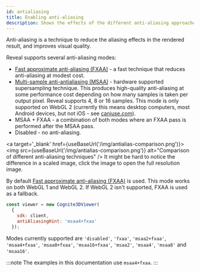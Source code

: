 ```yaml
---
id: antialiasing
title: Enabling anti-aliasing
description: Shows the effects of the different anti-aliasing approaches supported by Reveal
---
```




Anti-aliasing is a technique to reduce the aliasing effects in the rendered result, and improves visual quality.

Reveal supports several anti-aliasing modes:
- [Fast approximate anti-aliasing (FXAA)](https://en.wikipedia.org/wiki/Fast_approximate_anti-aliasing) - a fast 
technique that reduces anti-aliasing at modest cost.
- [Multi-sample anti-antialiasing (MSAA)](https://en.wikipedia.org/wiki/Multisample_anti-aliasing) - hardware supported
supersampling technique. This produces high-quality anti-aliasing at some performance cost depending on how many samples
is taken per output pixel. Reveal supports 4, 8 or 16 samples. This mode is only supported on WebGL 2 (currently this 
means desktop computers, most Android devices, but not iOS - see [caniuse.com](https://caniuse.com/webgl2)).
- MSAA + FXAA - a combination of both modes where an FXAA pass is performed after the MSAA pass.
- Disabled - no anti-aliasing.

<a target='_blank' href={useBaseUrl('/img/antialias-comparison.png')}>
  <img src={useBaseUrl('/img/antialias-comparison.png')} alt="Comparison of different anti-aliasing techniques" />
</a>
It might be hard to notice the difference in a scaled image, click the image to open the full resolution image.

By default [Fast approximate anti-aliasing (FXAA)](https://en.wikipedia.org/wiki/Fast_approximate_anti-aliasing) is used.
This mode works on both WebGL 1 and WebGL 2. If WebGL 2 isn't supported, FXAA is used as a fallback.


```jsx
const viewer = new Cognite3DViewer(
  { 
    sdk: client, 
    antiAliasingHint: 'msaa4+fxaa' 
  });
```

Modes currently supported are `'disabled'`, `'fxaa'`, `'msaa2+fxaa'`, `'msaa4+fxaa'`, `'msaa8+fxaa'`, `'msaa16+fxaa'`,
`'msaa2'`, `'msaa4'`, `'msaa8'` and `'msaa16'`.

:::note
The examples in this documentation use `msaa4+fxaa`.
:::